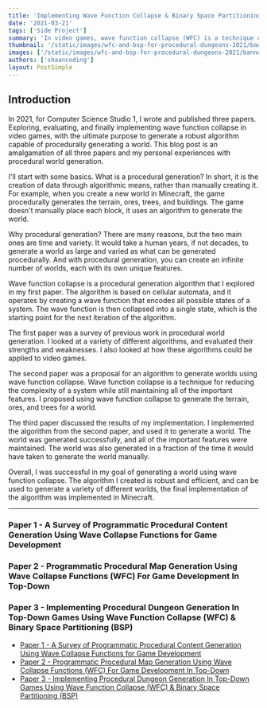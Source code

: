 ```yaml
---
title: 'Implementing Wave Function Collapse & Binary Space Partitioning for Procedural Dungeon Generation'
date: '2021-03-21'
tags: ['Side Project']
summary: 'In video games, wave function collapse (WFC) is a technique used to generate random tile-based maps. WFC is an extension of the cellular automaton concept. It operates by creating a superposition of all possible states of a map, then randomly collapsing that superposition into a single state.'
thumbnail: '/static/images/wfc-and-bsp-for-procedural-dungeons-2021/banner.png'
images: ['/static/images/wfc-and-bsp-for-procedural-dungeons-2021/banner.png']
authors: ['shaancoding']
layout: PostSimple
---
```


## Introduction

In 2021, for Computer Science Studio 1, I wrote and published three papers. Exploring, evaluating, and finally implementing wave function collapse in video games, with the ultimate purpose to generate a robust algorithm capable of procedurally generating a world. This blog post is an amalgamation of all three papers and my personal experiences with procedural world generation.

I'll start with some basics. What is a procedural generation? In short, it is the creation of data through algorithmic means, rather than manually creating it. For example, when you create a new world in Minecraft, the game procedurally generates the terrain, ores, trees, and buildings. The game doesn't manually place each block, it uses an algorithm to generate the world.

Why procedural generation? There are many reasons, but the two main ones are time and variety. It would take a human years, if not decades, to generate a world as large and varied as what can be generated procedurally. And with procedural generation, you can create an infinite number of worlds, each with its own unique features.

Wave function collapse is a procedural generation algorithm that I explored in my first paper. The algorithm is based on cellular automata, and it operates by creating a wave function that encodes all possible states of a system. The wave function is then collapsed into a single state, which is the starting point for the next iteration of the algorithm.

The first paper was a survey of previous work in procedural world generation. I looked at a variety of different algorithms, and evaluated their strengths and weaknesses. I also looked at how these algorithms could be applied to video games.

The second paper was a proposal for an algorithm to generate worlds using wave function collapse. Wave function collapse is a technique for reducing the complexity of a system while still maintaining all of the important features. I proposed using wave function collapse to generate the terrain, ores, and trees for a world.

The third paper discussed the results of my implementation. I implemented the algorithm from the second paper, and used it to generate a world. The world was generated successfully, and all of the important features were maintained. The world was also generated in a fraction of the time it would have taken to generate the world manually.

Overall, I was successful in my goal of generating a world using wave function collapse. The algorithm I created is robust and efficient, and can be used to generate a variety of different worlds, the final implementation of the algorithm was implemented in Minecraft.

---

<div className="invisible !h-0">

### Paper 1 - A Survey of Programmatic Procedural Content Generation Using Wave Collapse Functions for Game Development

### Paper 2 - Programmatic Procedural Map Generation Using Wave Collapse Functions (WFC) For Game Development In Top-Down

### Paper 3 - Implementing Procedural Dungeon Generation In Top-Down Games Using Wave Function Collapse (WFC) & Binary Space Partitioning (BSP)

</div>

-   [Paper 1 - A Survey of Programmatic Procedural Content Generation Using Wave Collapse Functions for Game Development](/blog/wfc-and-bsp-for-procedural-dungeons-2021/paper-1)
-   [Paper 2 - Programmatic Procedural Map Generation Using Wave Collapse Functions (WFC) For Game Development In Top-Down](/blog/wfc-and-bsp-for-procedural-dungeons-2021/paper-2)
-   [Paper 3 - Implementing Procedural Dungeon Generation In Top-Down Games Using Wave Function Collapse (WFC) & Binary Space Partitioning (BSP)](/blog/wfc-and-bsp-for-procedural-dungeons-2021/paper-3)
